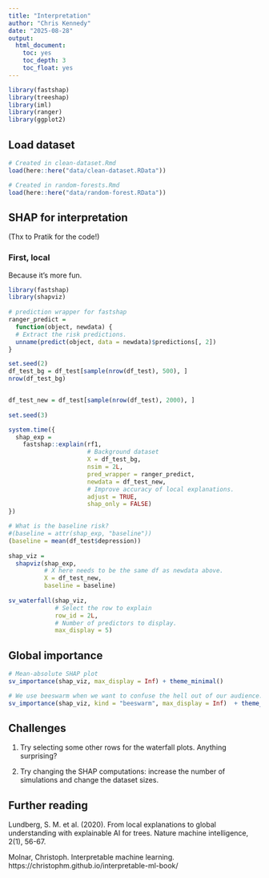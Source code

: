 ```yaml
---
title: "Interpretation"
author: "Chris Kennedy"
date: "2025-08-28"
output:
  html_document:
    toc: yes
    toc_depth: 3
    toc_float: yes
---
```


```r
library(fastshap)
library(treeshap)
library(iml)
library(ranger)
library(ggplot2)
```

## Load dataset

```r
# Created in clean-dataset.Rmd
load(here::here("data/clean-dataset.RData"))

# Created in random-forests.Rmd
load(here::here("data/random-forest.RData"))
```

## SHAP for interpretation

(Thx to Pratik for the code!)

### First, local

Because it's more fun.

```r
library(fastshap)
library(shapviz)
  
# prediction wrapper for fastshap
ranger_predict =
  function(object, newdata) {
  # Extract the risk predictions.
  unname(predict(object, data = newdata)$predictions[, 2])
}

set.seed(2)
df_test_bg = df_test[sample(nrow(df_test), 500), ]
nrow(df_test_bg)


df_test_new = df_test[sample(nrow(df_test), 2000), ]
  
set.seed(3)

system.time({
  shap_exp =
    fastshap::explain(rf1,
                      # Background dataset
                      X = df_test_bg, 
                      nsim = 2L,
                      pred_wrapper = ranger_predict,
                      newdata = df_test_new,
                      # Improve accuracy of local explanations.
                      adjust = TRUE,
                      shap_only = FALSE)
})

# What is the baseline risk?    
#(baseline = attr(shap_exp, "baseline"))
(baseline = mean(df_test$depression))
    
shap_viz =
  shapviz(shap_exp,
          # X here needs to be the same df as newdata above.
          X = df_test_new,
          baseline = baseline)
    
sv_waterfall(shap_viz,
             # Select the row to explain
             row_id = 2L,
             # Number of predictors to display.
             max_display = 5)
```

## Global importance

```r

# Mean-absolute SHAP plot 
sv_importance(shap_viz, max_display = Inf) + theme_minimal()

# We use beeswarm when we want to confuse the hell out of our audience.    
sv_importance(shap_viz, kind = "beeswarm", max_display = Inf)  + theme_minimal()
```

## Challenges

1. Try selecting some other rows for the waterfall plots. Anything surprising?

2. Try changing the SHAP computations: increase the number of simulations and change the dataset sizes.


## Further reading

Lundberg, S. M. et al. (2020). From local explanations to global understanding with explainable AI for trees. Nature machine intelligence, 2(1), 56-67.

Molnar, Christoph. Interpretable machine learning. https://christophm.github.io/interpretable-ml-book/
